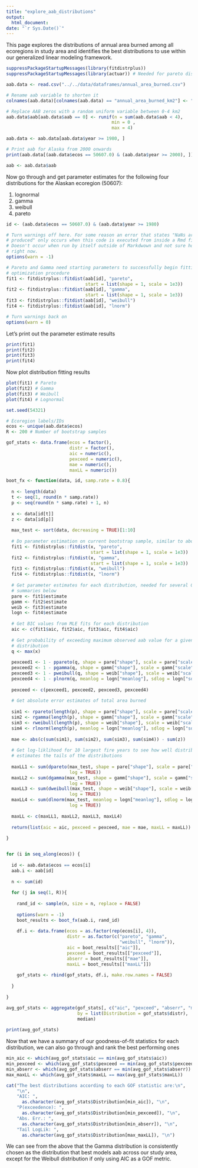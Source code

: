 ```yaml
---
title: "explore_aab_distributions"
output:
  html_document: 
date: "`r Sys.Date()`"
---
```

  
This page explores the distributions of annual area burned among all ecoregions
in study area and identifies the best distributions to use within our
generalized linear modeling framework.
  
```r

suppressPackageStartupMessages(library(fitdistrplus))
suppressPackageStartupMessages(library(actuar)) # Needed for pareto distr

aab.data <- read.csv("../../data/dataframes/annual_area_burned.csv")

# Rename aab variable to shorten it
colnames(aab.data)[colnames(aab.data) == "annual_area_burned_km2"] <- "aab"

# Replace AAB zeros with a random uniform variable between 0-4 km2
aab.data$aab[aab.data$aab == 0] <- runif(n = sum(aab.data$aab < 4),
                                        min = 0 ,
                                        max = 4)

aab.data <- aab.data[aab.data$year >= 1980, ]

# Print aab for Alaska from 2000 onwards
print(aab.data[(aab.data$ecos == 50607.0) & (aab.data$year >= 2000), ])

aab <- aab.data$aab

```
    
Now go through and get parameter estimates for the following four distributions 
for the Alaskan ecoregion (50607):

1. lognormal 
2. gamma 
3. weibull 
4. pareto 

```r

id <- (aab.data$ecos == 50607.0) & (aab.data$year >= 1980)

# Turn warnings off here. For some reason an error that states "NaNs are 
# produced" only occurs when this code is executed from inside a Rmd file. 
# Doesn't occur when run by itself outside of Markdwown and not sure how to fix 
# right now.
options(warn = -1)

# Pareto and Gamma need starting parameters to successfully begin fitting and 
# optimization procedure
fit1 <- fitdistrplus::fitdist(aab[id], "pareto", 
                              start = list(shape = 1, scale = 1e3))
fit2 <- fitdistrplus::fitdist(aab[id], "gamma", 
                              start = list(shape = 1, scale = 1e3))
fit3 <- fitdistrplus::fitdist(aab[id], "weibull")
fit4 <- fitdistrplus::fitdist(aab[id], "lnorm")

# Turn warnings back on
options(warn = 0)

```

Let's print out the parameter estimate results

```r
print(fit1)
print(fit2)
print(fit3)
print(fit4)
```
  
Now plot distribution fitting results
  
```r
plot(fit1) # Pareto
plot(fit2) # Gamma
plot(fit3) # Weibull
plot(fit4) # Lognormal
```

```r

set.seed(54321)

# Ecoregion labels/IDs
ecos <- unique(aab.data$ecos)
R <- 200 # Number of bootstrap samples

gof_stats <- data.frame(ecos = factor(),
                        distr = factor(),
                        aic = numeric(),
                        pexceed = numeric(),
                        mae = numeric(),
                        maxLL = numeric())

boot_fx <- function(data, id, samp.rate = 0.8){
  
  n <- length(data)
  t <- seq(1, round(n * samp.rate))
  p <- seq(round(n * samp.rate) + 1, n)
  
  x <- data[id[t]]
  z <- data[id[p]]
  
  max_test <- sort(data, decreasing = TRUE)[1:10]
  
  # Do parameter estimation on current bootstrap sample, similar to above
  fit1 <- fitdistrplus::fitdist(x, "pareto",
                                start = list(shape = 1, scale = 1e3))
  fit2 <- fitdistrplus::fitdist(x, "gamma", 
                                start = list(shape = 1, scale = 1e3))
  fit3 <- fitdistrplus::fitdist(x, "weibull")
  fit4 <- fitdistrplus::fitdist(x, "lnorm")
  
  # Get parameter estimates for each distribution, needed for several GOF
  # summaries below
  pare <- fit1$estimate
  gamm <- fit2$estimate
  weib <- fit3$estimate
  logn <- fit4$estimate
  
  # Get BIC values from MLE fits for each distribution
  aic <- c(fit1$aic, fit2$aic, fit3$aic, fit4$aic)
  
  # Get probability of exceeding maximum observed aab value for a given 
  # distribution
  q <- max(x)
  
  pexceed1 <- 1 - ppareto(q, shape = pare["shape"], scale = pare["scale"])
  pexceed2 <- 1 - pgamma(q, shape = gamm["shape"], scale = gamm["scale"])
  pexceed3 <- 1 - pweibull(q, shape = weib["shape"], scale = weib["scale"])
  pexceed4 <- 1 - plnorm(q, meanlog = logn["meanlog"], sdlog = logn["sdlog"])
  
  pexceed <- c(pexceed1, pexceed2, pexceed3, pexceed4)
  
  # Get absolute error estimates of total area burned
  
  sim1 <- rpareto(length(p), shape = pare["shape"], scale = pare["scale"])
  sim2 <- rgamma(length(p), shape = gamm["shape"], scale = gamm["scale"])
  sim3 <- rweibull(length(p), shape = weib["shape"], scale = weib["scale"])
  sim4 <- rlnorm(length(p), meanlog = logn["meanlog"], sdlog = logn["sdlog"])
  
  mae <- abs(c(sum(sim1), sum(sim2), sum(sim3), sum(sim4)) - sum(z))
  
  # Get log-liklihood for 10 largest fire years to see how well distribution
  # estimates the tails of the distributions
  
  maxLL1 <- sum(dpareto(max_test, shape = pare["shape"], scale = pare["scale"], 
                        log = TRUE))
  maxLL2 <- sum(dgamma(max_test, shape = gamm["shape"], scale = gamm["scale"], 
                        log = TRUE))  
  maxLL3 <- sum(dweibull(max_test, shape = weib["shape"], scale = weib["scale"], 
                        log = TRUE))
  maxLL4 <- sum(dlnorm(max_test, meanlog = logn["meanlog"], sdlog = logn["sdlog"], 
                        log = TRUE))
  
  maxLL <- c(maxLL1, maxLL2, maxLL3, maxLL4)
  
  return(list(aic = aic, pexceed = pexceed, mae = mae, maxLL = maxLL))
    
}


for (i in seq_along(ecos)) {
  
  id <- aab.data$ecos == ecos[i]
  aab.i <- aab[id]
  
  n <- sum(id)
  
  for (j in seq(1, R)){
    
    rand_id <- sample(n, size = n, replace = FALSE)
    
    options(warn = -1)
    boot_results <- boot_fx(aab.i, rand_id)
    
    df.i <- data.frame(ecos = as.factor(rep(ecos[i], 4)),
                       distr = as.factor(c("pareto", "gamma",
                                           "weibull", "lnorm")),
                       aic = boot_results[["aic"]],
                       pexceed = boot_results[["pexceed"]],
                       abserr = boot_results[["mae"]],
                       maxLL = boot_results[["maxLL"]])
    
    gof_stats <- rbind(gof_stats, df.i, make.row.names = FALSE)
    
  }
  
}

avg_gof_stats <- aggregate(gof_stats[, c("aic", "pexceed", "abserr", "maxLL")], 
                           by = list(Distribution = gof_stats$distr),
                           median)
  
print(avg_gof_stats)
```

Now that we have a summary of our goodness-of-fit statistics for each 
distribution, we can also go through and rank the best performing ones

```r
min_aic <- which(avg_gof_stats$aic == min(avg_gof_stats$aic))
min_pexceed <- which(avg_gof_stats$pexceed == min(avg_gof_stats$pexceed))
min_abserr <- which(avg_gof_stats$abserr == min(avg_gof_stats$abserr))
max_maxLL <- which(avg_gof_stats$maxLL == max(avg_gof_stats$maxLL))

cat("The best distributions according to each GOF statistic are:\n",
    "\n",
    "AIC: ", 
      as.character(avg_gof_stats$Distribution[min_aic]), "\n",
    "P(exceedence): ", 
      as.character(avg_gof_stats$Distribution[min_pexceed]), "\n",
    "Abs. Err.: ", 
      as.character(avg_gof_stats$Distribution[min_abserr]), "\n",
    "Tail LogLik: ", 
      as.character(avg_gof_stats$Distribution[max_maxLL]), "\n")
```
We can see from the above that the Gamma distribution is consistently chosen as 
the distribution that best models aab across our study area, except for the 
Weibull distribution if only using AIC as a GOF metric.
